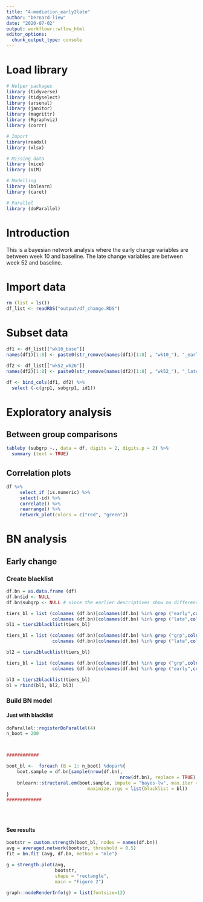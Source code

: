 ```yaml
---
title: "4-mediation_early2late"
author: "bernard-liew"
date: "2020-07-02"
output: workflowr::wflow_html
editor_options:
  chunk_output_type: console
---
```



# Load library 

```r

# Helper packages
library (tidyverse)
library (tidyselect)
library (arsenal)
library (janitor)
library (magrittr)
library (Rgraphviz)
library (corrr)

# Import
library(readxl)
library (xlsx)

# Missing data
library (mice)
library (VIM)

# Modelling
library (bnlearn)
library (caret)

# Parallel
library (doParallel)

```

# Introduction

This is a bayesian network analysis where the early change variables are between week 10 and baseline. The late change variables are between week 52 and baseline.

# Import data

```r

rm (list = ls())
df_list <- readRDS("output/df_change.RDS")

```

# Subset data

```r
df1 <- df_list[["wk10_base"]]
names(df1)[1:8] <- paste0(str_remove(names(df1)[1:8] , "wk10_"), "_early")

df2 <- df_list[["wk52_wk26"]]
names(df2)[1:8] <- paste0(str_remove(names(df2)[1:8] , "wk52_"), "_late")

df <- bind_cols(df1, df2) %>%
  select (-c(grp1, subgrp1, id1))

```

# Exploratory  analysis

## Between group comparisons

```r
tableby (subgrp ~., data = df, digits = 2, digits.p = 2) %>%	
  summary (text = TRUE) 
```

## Correlation plots

```r
df %>%	
     select_if (is.numeric) %>%	
     select(-id) %>%	
     correlate() %>%	
     rearrange() %>%	
     network_plot(colors = c("red", "green"))
```

# BN analysis

## Early change 

### Create blacklist

```r

df.bn = as.data.frame (df)
df.bn$id <- NULL
df.bn$subgrp <- NULL # since the earlier descriptives show no difference using ANOVA

tiers_bl = list (colnames (df.bn)[colnames(df.bn) %in% grep ("early",colnames(df.bn), value = TRUE)], 
                 colnames (df.bn)[colnames(df.bn) %in% grep ("late",colnames(df.bn), value = TRUE)])
bl1 = tiers2blacklist(tiers_bl)

tiers_bl = list (colnames (df.bn)[colnames(df.bn) %in% grep ("grp",colnames(df.bn), value = TRUE)], 
                 colnames (df.bn)[colnames(df.bn) %in% grep ("late",colnames(df.bn), value = TRUE)])

bl2 = tiers2blacklist(tiers_bl)

tiers_bl = list (colnames (df.bn)[colnames(df.bn) %in% grep ("grp",colnames(df.bn), value = TRUE)], 
                 colnames (df.bn)[colnames(df.bn) %in% grep ("early",colnames(df.bn), value = TRUE)])

bl3 = tiers2blacklist(tiers_bl)
bl = rbind(bl1, bl2, bl3)

```



### Build BN model

#### Just with blacklist 

```r

doParallel::registerDoParallel(4)
n_boot = 200



############

boot_bl <-  foreach (B = 1: n_boot) %dopar%{
    boot.sample = df.bn[sample(nrow(df.bn), 
                                          nrow(df.bn), replace = TRUE), ]
    bnlearn::structural.em(boot.sample, impute = "bayes-lw", max.iter = 3,
                              maximize.args = list(blacklist = bl))
}
#############


  

```

#### See results

```r

bootstr = custom.strength(boot_bl, nodes = names(df.bn))
avg = averaged.network(bootstr, threshold = 0.5)
fit = bn.fit (avg, df.bn, method = "mle")

g = strength.plot(avg, 
                  bootstr, 
                  shape = "rectangle",
                  main = "Figure 2")

graph::nodeRenderInfo(g) = list(fontsize=12)


```
